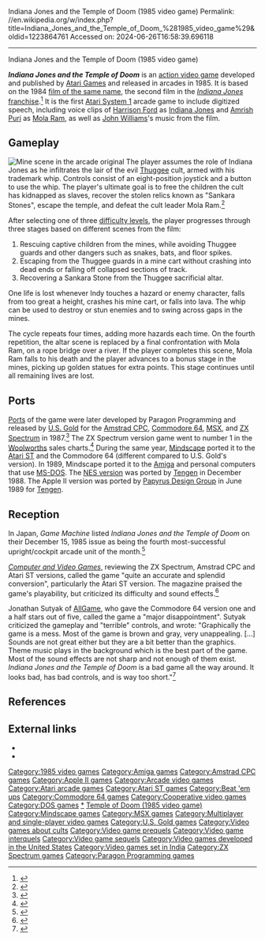 Indiana Jones and the Temple of Doom (1985 video game)
Permalink: //en.wikipedia.org/w/index.php?title=Indiana_Jones_and_the_Temple_of_Doom_%281985_video_game%29&oldid=1223864761
Accessed on: 2024-06-26T16:58:39.696118



------
Indiana Jones and the Temple of Doom (1985 video game)
{{about|the arcade game|the NES game|Indiana Jones and the Temple of Doom (1988 video game)}}
{{Use mdy dates|date=June 2013}}
{{Infobox video game
|title= Indiana Jones and the Temple of Doom
|image= IndianaJonesandTheTempleofDoom arcadeflyer.png
|caption= North American arcade flyer
|developer= [[Atari Games]]
|publisher= Atari Games<br>'''Home computers'''{{vgrelease|NA|[[Mindscape (company)|Mindscape]]|EU|[[U.S. Gold]]}}
|designer= Mike Hally<ref name="arcadehistory" >{{cite web | title=Indiana Jones and the Temple of Doom video game, Atari Games (1985) | work=arcade-history.com | url=http://www.arcade-history.com/?n=indiana-jones-and-the-temple-of-doom&page=detail&id=1185 | access-date=April 11, 2009}}</ref><br />Peter Lipson<ref name="arcadehistory"/><br />Earl Vickers<ref name="arcadehistory"/>
|director=Peter Lipson
|producer=Mike Hally
|programmer=Peter Lipson
|artist=Susan G. McBride<br>Alan Murphy<br>Will Noble<br>Dave Ralston
|composer= Hal Canon<ref name="arcadehistory"/><br />Dennis Harper<ref name="arcadehistory"/>
|released= August 1985<ref name="arcadehistory"/>
|genre= [[Action game|Action]]
|modes= [[Single-player video game|Single-player]], 2 player alternating
|platforms= [[Arcade game|Arcade]], [[Amiga]], [[Amstrad CPC]], [[Apple II]], [[Atari ST]], [[Commodore 64]], [[MS-DOS]], [[MSX]], [[ZX Spectrum]]
|arcade system = [[Atari System 1]]
}}

'''''Indiana Jones and the Temple of Doom''''' is an [[action game|action video game]] developed and published by [[Atari Games]] and released in arcades in 1985. It is based on the 1984 [[Indiana Jones and the Temple of Doom|film of the same name]], the second film in the [[Indiana Jones|''Indiana Jones'' franchise]].<ref>{{cite web | url = http://www.arcade-museum.com/game_detail.php?game_id=8186 | title = Indiana Jones and The Temple of Doom | publisher = The International Arcade Museum | access-date =5 Oct 2013}}</ref> It is the first [[Atari System 1]] arcade game to include digitized speech, including voice clips of [[Harrison Ford]] as [[Indiana Jones (character)|Indiana Jones]] and [[Amrish Puri]] as [[Mola Ram]], as well as [[John Williams]]'s music from the film.

==Gameplay==
[[File:IndianaJonesandTheTempleofDoom screenshot.png|left|thumb|Mine scene in the arcade original]]
The player assumes the role of Indiana Jones as he infiltrates the lair of the evil [[Thuggee]] cult, armed with his trademark whip. Controls consist of an eight-position joystick and a button to use the whip. The player's ultimate goal is to free the children the cult has kidnapped as slaves, recover the stolen relics known as "Sankara Stones", escape the temple, and defeat the cult leader Mola Ram.<ref>{{cite web|url=https://archive.org/stream/computer-and-videogames-071/ComputerAndVideoGames_071_Sep_1987#page/n1/mode/2up|title=Thrill to the action as the legend comes to life!|work=Computer and Video Games|date=September 1987|access-date=August 27, 2016|pages=2{{ndash}}3}}</ref>

After selecting one of three [[difficulty level]]s, the player progresses through three stages based on different scenes from the film:

# Rescuing captive children from the mines, while avoiding Thuggee guards and other dangers such as snakes, bats, and floor spikes.
# Escaping from the Thuggee guards in a mine cart without crashing into dead ends or falling off collapsed sections of track.
# Recovering a Sankara Stone from the Thuggee sacrificial altar.

One life is lost whenever Indy touches a hazard or enemy character, falls from too great a height, crashes his mine cart, or falls into lava. The whip can be used to destroy or stun enemies and to swing across gaps in the mines.

The cycle repeats four times, adding more hazards each time. On the fourth repetition, the altar scene is replaced by a final confrontation with Mola Ram, on a rope bridge over a river. If the player completes this scene, Mola Ram falls to his death and the player advances to a bonus stage in the mines, picking up golden statues for extra points. This stage continues until all remaining lives are lost.

==Ports==
[[Port (video gaming)|Ports]] of the game were later developed by Paragon Programming and released by [[U.S. Gold]] for the [[Amstrad CPC]], [[Commodore 64]], [[MSX]], and [[ZX Spectrum]] in 1987.<ref>{{cite web|url=https://archive.org/stream/computer-and-videogames-069/ComputerAndVideoGames_069_Jul_1987#page/n115/mode/2up|title=Indiana Jones Preview|work=Computer and Video Games|date=July 1987|access-date=August 27, 2016|pages=116 {{ndash}}117}}</ref> The ZX Spectrum version game went to number 1 in the [[Woolworths Group (United Kingdom)|Woolworths]] sales charts.<ref name='woolworthsnov87'>{{cite magazine |title=Woolworths Top 30 Computer Software – November 1987|magazine=Computer and Video Games|issue=74|publisher=EMAP|date=15 November 1987|page=43|url=https://spectrumcomputing.co.uk/page.php?issue_id=1525&page=43|access-date=8 December 2021}}</ref> During the same year, [[Mindscape (company)|Mindscape]] ported it to the [[Atari ST]] and the Commodore 64 (different compared to U.S. Gold's version). In 1989, Mindscape ported it to the [[Amiga]] and personal computers that use [[MS-DOS]]. The [[Indiana Jones and the Temple of Doom (1988 video game)|NES version]] was ported by [[Tengen (company)|Tengen]] in December 1988.{{Citation needed|date=August 2015}} The Apple II version was ported by [[Papyrus Design Group]] in June 1989 for [[Tengen (company)|Tengen]].

==Reception==
{{Video game reviews
| award1Pub = ''Computer and Video Games''
| award1 = C+VG Hit<ref>Game review, Computer & Video Games issue 73, November 1987, page 27</ref>
}}
In Japan, ''Game Machine'' listed ''Indiana Jones and the Temple of Doom'' on their December 15, 1985 issue as being the fourth most-successful upright/cockpit arcade unit of the month.<ref>{{cite magazine|title=Game Machine's Best Hit Games 25 - アップライト, コックピット型TVゲーム機 (Upright/Cockpit Videos)|magazine=[[:ja:ゲームマシン|Game Machine]]|issue=274|publisher=[[:ja:アミューズメント通信社|Amusement Press, Inc.]]|date=15 December 1985|page=25|lang=ja}}</ref>

''[[Computer and Video Games]]'', reviewing the ZX Spectrum, Amstrad CPC and Atari ST versions, called the game "quite an accurate and splendid conversion", particularly the Atari ST version. The magazine praised the game's playability, but criticized its difficulty and sound effects.<ref name=CaVG>{{cite web|url=https://archive.org/stream/computer-and-videogames-073/ComputerAndVideoGames_073_Nov_1987#page/n26/mode/1up/|title=Indiana Jones and the Temple of Doom|work=[[Computer and Video Games]]|date=November 1987|access-date=August 16, 2016|page=27}}</ref>

Jonathan Sutyak of [[AllGame]], who gave the Commodore 64 version one and a half stars out of five, called the game a "major disappointment". Sutyak criticized the gameplay and "terrible" controls, and wrote: "Graphically the game is a mess. Most of the game is brown and gray, very unappealing. [...] Sounds are not great either but they are a bit better than the graphics. Theme music plays in the background which is the best part of the game. Most of the sound effects are not sharp and not enough of them exist. ''Indiana Jones and the Temple of Doom'' is a bad game all the way around. It looks bad, has bad controls, and is way too short."<ref name=AGR>{{cite web|url=http://www.allgame.com/game.php?id=3832&tab=review|title=Indiana Jones and the Temple of Doom (Commodore 64) - Review|last=Sutyak|first=Jonathan|work=AllGame|access-date=August 28, 2016|archive-url=https://web.archive.org/web/20141117075548/http://www.allgame.com/game.php?id=3832&tab=review|archive-date=November 17, 2014}}</ref>

==References==
{{reflist}}

==External links==
* {{KLOV game|id=8186|name=Indiana Jones and The Temple of Doom}}
* {{moby game|id=/indiana-jones-and-the-temple-of-doom|name=''Indiana Jones and the Temple of Doom''}}

{{Atari Games}}
{{Indiana Jones}}
{{Authority control}}

[[Category:1985 video games]]
[[Category:Amiga games]]
[[Category:Amstrad CPC games]]
[[Category:Apple II games]]
[[Category:Arcade video games]]
[[Category:Atari arcade games]]
[[Category:Atari ST games]]
[[Category:Beat 'em ups]]
[[Category:Commodore 64 games]]
[[Category:Cooperative video games]]
[[Category:DOS games]]
[[Category:Indiana Jones and the Temple of Doom games|*]]
[[Category:Indiana Jones video games|Temple of Doom (1985 video game)]]
[[Category:Mindscape games]]
[[Category:MSX games]]
[[Category:Multiplayer and single-player video games]]
[[Category:U.S. Gold games]]
[[Category:Video games about cults]]
[[Category:Video game prequels]]
[[Category:Video game interquels]]
[[Category:Video game sequels]]
[[Category:Video games developed in the United States]]
[[Category:Video games set in India]]
[[Category:ZX Spectrum games]]
[[Category:Paragon Programming games]]